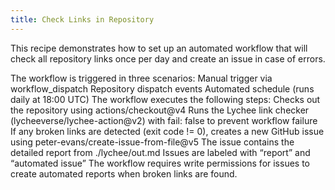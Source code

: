 ```yaml
---
title: Check Links in Repository
---
```



This recipe demonstrates how to set up an automated workflow that will check all repository links once per day and create an issue in case of errors.

The workflow is triggered in three scenarios:
Manual trigger via workflow_dispatch
Repository dispatch events
Automated schedule (runs daily at 18:00 UTC)
The workflow executes the following steps:
Checks out the repository using actions/checkout@v4
Runs the Lychee link checker (lycheeverse/lychee-action@v2) with fail: false to prevent workflow failure
If any broken links are detected (exit code != 0), creates a new GitHub issue using peter-evans/create-issue-from-file@v5
The issue contains the detailed report from ./lychee/out.md
Issues are labeled with “report” and “automated issue”
The workflow requires write permissions for issues to create automated reports when broken links are found.

<CodeBlock file=".github/workflows/links.yml" />
